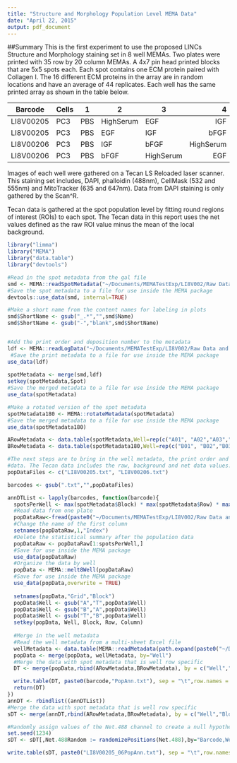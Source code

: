 ```yaml
---
title: "Structure and Morphology Population Level MEMA Data"
date: "April 22, 2015"
output: pdf_document
---
```

##Summary
This is the first experiment to use the proposed LINCs Structure and Morphology staining set in 8 well MEMAs.  Two plates were printed with  35 row by 20 column MEMAs. A 4x7 pin head printed blocks that are 5x5 spots each. Each spot contains one ECM protein paired with Collagen I. The 16 different ECM proteins in the array are in random locations and have an average of 44 replicates.  Each well has the same printed array as shown in the table below.


Barcode|Cells| 1| 2| 3| 4
-----|-----|-----|-----|-----|-----:
LI8V00205|PC3|PBS|HighSerum|EGF|IGF|
LI8V00205|PC3|PBS|EGF|IGF|bFGF
LI8V00206|PC3|PBS|IGF|bFGF|HighSerum
LI8V00206|PC3|PBS|bFGF|HighSerum|EGF


Images of each well were gathered on a Tecan LS Reloaded laser scanner. This staining set includes, DAPI, phalloidin (488nm), CellMask (532 and 555nm) and MitoTracker (635 and 647nm). Data from DAPI staining is only gathered by the Scan^R. 

Tecan data is gathered at the spot population level by fitting round regions of interest (ROIs) to each spot. The Tecan data in this report uses the net values defined as the raw ROI value minus the mean of the local background.


```r
library("limma")
library("MEMA")
library("data.table")
library("devtools")

```

```r

#Read in the spot metadata from the gal file
smd <- MEMA::readSpotMetadata("~/Documents/MEMATestExp/LI8V002/Raw Data and Metadata/20150403_LI8V002_16ECM_28pin.gal")
#Save the spot metadata to a file for use inside the MEMA package
devtools::use_data(smd, internal=TRUE)

#Make a short name from the content names for labeling in plots
smd$ShortName <- gsub("_.*","",smd$Name)
smd$ShortName <- gsub("-","blank",smd$ShortName)


#Add the print order and deposition number to the metadata
ldf <- MEMA::readLogData("~/Documents/MEMATestExp/LI8V002/Raw Data and Metadata/20150403-100218.xml")
 #Save the print metadata to a file for use inside the MEMA package
use_data(ldf)
  
spotMetadata <- merge(smd,ldf)
setkey(spotMetadata,Spot)
#Save the merged metadata to a file for use inside the MEMA package
use_data(spotMetadata)  

#Make a rotated version of the spot metadata
spotMetadata180 <- MEMA::rotateMetadata(spotMetadata)
#Save the merged metadata to a file for use inside the MEMA package
use_data(spotMetadata180) 

ARowMetadata <- data.table(spotMetadata,Well=rep(c("A01", "A02","A03","A04"),each=nrow(spotMetadata)))
BRowMetadata <- data.table(spotMetadata180,Well=rep(c("B01", "B02","B03","B04"),each=nrow(spotMetadata180)))

```


```r
#The next steps are to bring in the well metadata, the print order and the Tecan intensity  
#data. The Tecan data includes the raw, background and net data values.
popDataFiles <- c("LI8V00205.txt", "LI8V00206.txt")

barcodes <- gsub(".txt","",popDataFiles)

annDTList <- lapply(barcodes, function(barcode){
  spotsPerWell <- max(spotMetadata$Block) * max(spotMetadata$Row) * max(spotMetadata$Column)
  #Read data from one plate
  popDataRaw<-fread(paste0("~/Documents/MEMATestExp/LI8V002/Raw Data and Metadata/",barcode,".txt"),stringsAsFactors=FALSE)
  #Change the name of the first column
  setnames(popDataRaw,1,"Index")
  #Delete the statistical summary after the population data
  popDataRaw <- popDataRaw[1:spotsPerWell,]
  #Save for use inside the MEMA package
  use_data(popDataRaw) 
  #Organize the data by well
  popData <- MEMA::melt8Well(popDataRaw)
  #Save for use inside the MEMA package
  use_data(popData,overwrite = TRUE)
  
  setnames(popData,"Grid","Block")
  popData$Well <- gsub("A","T",popData$Well)
  popData$Well <- gsub("B","A",popData$Well)
  popData$Well <- gsub("T","B",popData$Well)
  setkey(popData, Well, Block, Row, Column)
  
  #Merge in the well metadata
  #Read the well metadata from a multi-sheet Excel file
  wellMetadata <- data.table(MEMA::readMetadata(path.expand(paste0("~/Documents/MEMATestExp/LI8V002/Raw Data and Metadata/",barcode,".xlsx"))), key="Well")  
  popData <- merge(popData, wellMetadata, by="Well")
  #Merge the data with spot metadata that is well row specific
  DT <- merge(popData,rbind(ARowMetadata,BRowMetadata), by = c("Well","Block","Row","Column"), all=TRUE)

  write.table(DT, paste0(barcode,"PopAnn.txt"), sep = "\t",row.names = FALSE, quote=FALSE)
  return(DT)
})
annDT <- rbindlist((annDTList))
#Merge the data with spot metadata that is well row specific
sDT <- merge(annDT,rbind(ARowMetadata,BRowMetadata), by = c("Well","Block","Row","Column"), all=TRUE)

#Randomly assign values of the Net.488 channel to create a null hypothesis result
set.seed(1234)
sDT <- sDT[,Net.488Random := randomizePositions(Net.488),by="Barcode,Well"]

write.table(sDT, paste0("LI8V00205_06PopAnn.txt"), sep = "\t",row.names = FALSE, quote=FALSE)

```
